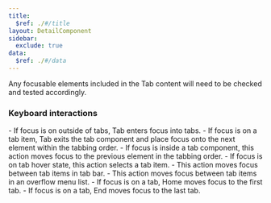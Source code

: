 ```yaml
---
title:
  $ref: ./#/title
layout: DetailComponent
sidebar:
  exclude: true
data:
  $ref: ./#/data
---
```


Any focusable elements included in the Tab content will need to be checked and tested accordingly.

### Keyboard interactions

<KeyboardControls>
<KeyboardControl keyOrCombos="Tab">
-	If focus is on outside of tabs, Tab enters focus into tabs.
-	If focus is on a tab item, Tab exits the tab component and place focus onto the next element within the tabbing order.
</KeyboardControl>

<KeyboardControl keyOrCombos="Shift + Tab">
  - If focus is inside a tab component, this action moves focus to the previous element in the tabbing order.
</KeyboardControl>

<KeyboardControl keyOrCombos="Enter, Space">
  - If focus is on tab hover state, this action selects a tab item.
</KeyboardControl>

<KeyboardControl keyOrCombos="ArrowLeft, ArrowRight">
  - This action moves focus between tab items in tab bar.
</KeyboardControl>

<KeyboardControl keyOrCombos="ArrowUp, ArrowDown">
  - This action moves focus between tab items in an overflow menu list.
</KeyboardControl>

<KeyboardControl keyOrCombos="Home">
  - If focus is on a tab, Home moves focus to the first tab.
</KeyboardControl>

<KeyboardControl keyOrCombos="End">
  - If focus is on a tab, End moves focus to the last tab.
</KeyboardControl>

</KeyboardControls>
